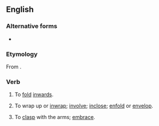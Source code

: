 ==English==

===Alternative forms===
* {{l|en|enfold}}

===Etymology===
From {{prefix|en|in|fold}}.

===Verb===
{{en-verb|infolds|infolding|infolded}}

# {{lb|en|transitive}} To [[fold]] [[inwards]].
# {{lb|en|transitive}} To wrap up or [[inwrap]]; [[involve]]; [[inclose]]; [[enfold]] or [[envelop]].
# {{lb|en|transitive}} To [[clasp]] with the arms; [[embrace]].